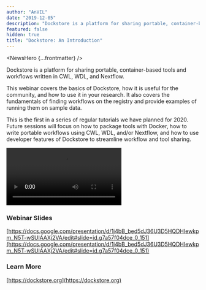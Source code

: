 ```yaml
---
author: "AnVIL"
date: "2019-12-05"
description: "Dockstore is a platform for sharing portable, container-based tools and workflows written in CWL, WDL, and Nextflow. This webinar covers the basics of Dockstore, how it is useful for the community, and how to use it in your research."
featured: false
hidden: true
title: "Dockstore: An Introduction"
---
```


<NewsHero {...frontmatter} />

Dockstore is a platform for sharing portable, container-based tools and workflows written in CWL, WDL, and Nextflow.

This webinar covers the basics of Dockstore, how it is useful for the community, and how to use it in your research. It also covers the fundamentals of finding workflows on the registry and provide examples of running them on sample data.

This is the first in a series of regular tutorials we have planned for 2020. Future sessions will focus on how to package tools with Docker, how to write portable workflows using CWL, WDL, and/or Nextflow, and how to use developer features of Dockstore to streamline workflow and tool sharing.

<Video
  src="https://www.youtube.com/embed/1JWOVGzzgMc"
  title="Dockstore: An Introduction"
/>

### Webinar Slides

[https://docs.google.com/presentation/d/1j4bB_bed5dJ36U3D5HQDHIewkpm_N5T-wSUlAAXj2VA/edit#slide=id.g7a57f04dce_0_151](https://docs.google.com/presentation/d/1j4bB_bed5dJ36U3D5HQDHIewkpm_N5T-wSUlAAXj2VA/edit#slide=id.g7a57f04dce_0_151)

### Learn More

[https://dockstore.org](https://dockstore.org)
